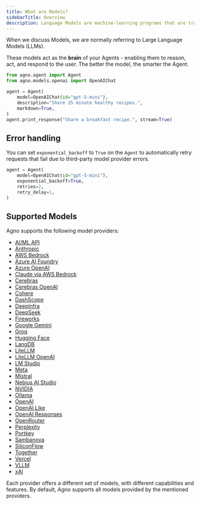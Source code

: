 ```yaml
---
title: What are Models?
sidebarTitle: Overview
description: Language Models are machine-learning programs that are trained to understand natural language and code.
---
```


When we discuss Models, we are normally referring to Large Language Models (LLMs).

These models act as the **brain** of your Agents - enabling them to reason, act, and respond to the user. The better the model, the smarter the Agent.

```python
from agno.agent import Agent
from agno.models.openai import OpenAIChat

agent = Agent(
    model=OpenAIChat(id="gpt-5-mini"),
    description="Share 15 minute healthy recipes.",
    markdown=True,
)
agent.print_response("Share a breakfast recipe.", stream=True)
```

## Error handling

You can set `exponential_backoff` to `True` on the `Agent` to automatically retry requests that fail due to third-party model provider errors.

```python
agent = Agent(
    model=OpenAIChat(id="gpt-5-mini"),
    exponential_backoff=True,
    retries=2,
    retry_delay=1,
)
```

## Supported Models

Agno supports the following model providers:

- [AI/ML API](/concepts/models/aimlapi)
- [Anthropic](/concepts/models/anthropic)
- [AWS Bedrock](/concepts/models/aws-bedrock)
- [Azure AI Foundry](/concepts/models/azure-ai-foundry)
- [Azure OpenAI](/concepts/models/azure-openai)
- [Claude via AWS Bedrock](/concepts/models/aws-claude)
- [Cerebras](/concepts/models/cerebras)
- [Cerebras OpenAI](/concepts/models/cerebras_openai)
- [Cohere](/concepts/models/cohere)
- [DashScope](/concepts/models/dashscope)
- [DeepInfra](/concepts/models/deepinfra)
- [DeepSeek](/concepts/models/deepseek)
- [Fireworks](/concepts/models/fireworks)
- [Google Gemini](/concepts/models/google)
- [Groq](/concepts/models/groq)
- [Hugging Face](/concepts/models/huggingface)
- [LangDB](/concepts/models/langdb)
- [LiteLLM](/concepts/models/litellm)
- [LiteLLM OpenAI](/concepts/models/litellm_openai)
- [LM Studio](/concepts/models/lmstudio)
- [Meta](/concepts/models/meta)
- [Mistral](/concepts/models/mistral)
- [Nebius AI Studio](/concepts/models/nebius)
- [NVIDIA](/concepts/models/nvidia)
- [Ollama](/concepts/models/ollama)
- [OpenAI](/concepts/models/openai)
- [OpenAI Like](/concepts/models/openai-like)
- [OpenAI Responses](/concepts/models/openai-responses)
- [OpenRouter](/concepts/models/openrouter)
- [Perplexity](/concepts/models/perplexity)
- [Portkey](/concepts/models/portkey)
- [Sambanova](/concepts/models/sambanova)
- [SiliconFlow](/concepts/models/siliconflow)
- [Together](/concepts/models/together)
- [Vercel](/concepts/models/vercel)
- [VLLM](/concepts/models/vllm)
- [xAI](/concepts/models/xai)

Each provider offers a different set of models, with different capabilities and features. By default, Agno supports all models provided by the mentioned providers.
